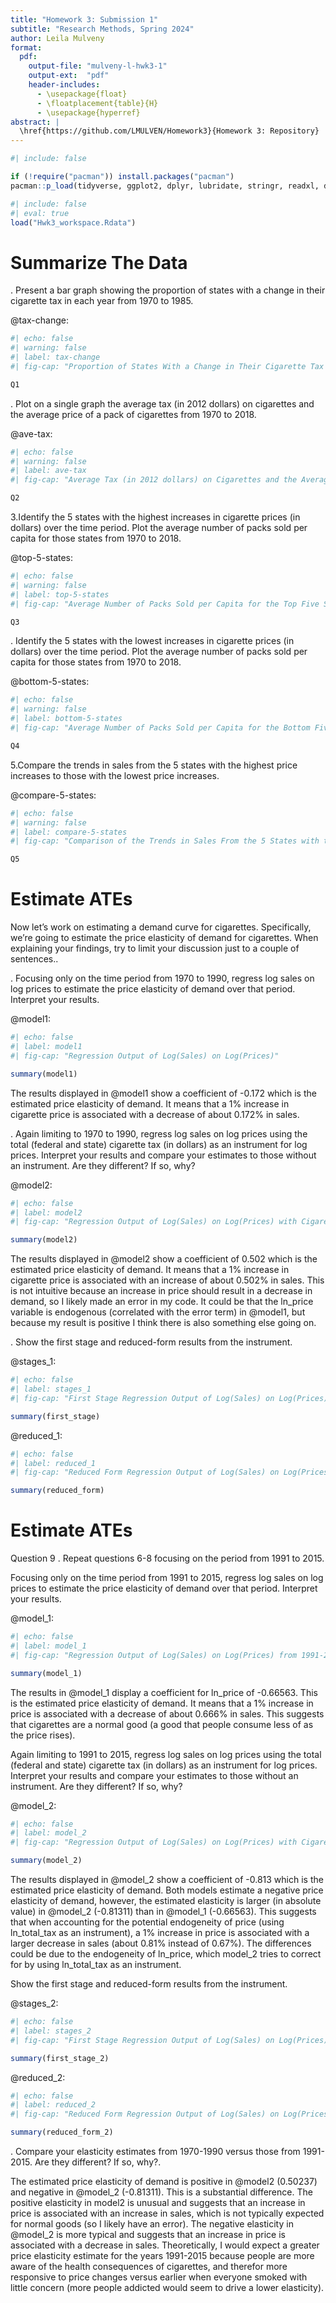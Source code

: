 ```yaml
---
title: "Homework 3: Submission 1"
subtitle: "Research Methods, Spring 2024"
author: Leila Mulveny
format:
  pdf:
    output-file: "mulveny-l-hwk3-1"
    output-ext:  "pdf"
    header-includes:
      - \usepackage{float}
      - \floatplacement{table}{H}
      - \usepackage{hyperref}
abstract: |
  \href{https://github.com/LMULVEN/Homework3}{Homework 3: Repository} 
---
```


```r
#| include: false

if (!require("pacman")) install.packages("pacman")
pacman::p_load(tidyverse, ggplot2, dplyr, lubridate, stringr, readxl, data.table, gdata, fixest, knitr, modelsummary, AER, here)
```

```r
#| include: false
#| eval: true
load("Hwk3_workspace.Rdata")
```

\newpage
# Summarize The Data

\vspace{.2in}
\noindent 1. Present a bar graph showing the proportion of states with a change in their cigarette tax in each year from 1970 to 1985.<br>


@tax-change:

```r
#| echo: false
#| warning: false
#| label: tax-change
#| fig-cap: "Proportion of States With a Change in Their Cigarette Tax from 1970-1985"

Q1
```


\newpage
\noindent 2. Plot on a single graph the average tax (in 2012 dollars) on cigarettes and the average price of a pack of cigarettes from 1970 to 2018.<br>


@ave-tax:

```r
#| echo: false
#| warning: false
#| label: ave-tax
#| fig-cap: "Average Tax (in 2012 dollars) on Cigarettes and the Average Price of a Pack of Cigarettes from 1970-2018"

Q2
```


\newpage
\noindent 3.Identify the 5 states with the highest increases in cigarette prices (in dollars) over the time period. Plot the average number of packs 
sold per capita for those states from 1970 to 2018.<br>


@top-5-states:

```r
#| echo: false
#| warning: false
#| label: top-5-states
#| fig-cap: "Average Number of Packs Sold per Capita for the Top Five States with the Highest increases in Cigarette Prices (in dollars) from 1970-2018"

Q3
```

\newpage
\noindent 4. Identify the 5 states with the lowest increases in cigarette prices (in dollars) over the time period. Plot the average number of packs 
sold per capita for those states from 1970 to 2018.<br>

@bottom-5-states:

```r
#| echo: false
#| warning: false
#| label: bottom-5-states
#| fig-cap: "Average Number of Packs Sold per Capita for the Bottom Five States with the Lowest increases in Cigarette Prices (in dollars) from 1970-2018"

Q4
```


\newpage
\noindent 5.Compare the trends in sales from the 5 states with the highest price increases to those with the lowest price increases.<br>

@compare-5-states:

```r
#| echo: false
#| warning: false
#| label: compare-5-states
#| fig-cap: "Comparison of the Trends in Sales From the 5 States with the Highest Price Increase to Those with the Lowest Price Increases"

Q5
```

\newpage
# Estimate ATEs
\noindent Now let’s work on estimating a demand curve for cigarettes. Specifically, we’re going to estimate the price elasticity of demand for cigarettes. When explaining your findings, try to limit your discussion just to a couple of sentences..


\newpage
\noindent 6. Focusing only on the time period from 1970 to 1990, regress log sales on log prices to estimate the price elasticity of demand over that period. Interpret your results.<br>

@model1:

```r
#| echo: false
#| label: model1
#| fig-cap: "Regression Output of Log(Sales) on Log(Prices)"

summary(model1)
```

The results displayed in @model1 show a coefficient of -0.172 which is the estimated price elasticity of demand. It means that a 1% increase in cigarette price is associated with a decrease of about 0.172% in sales. 


\newpage
\noindent 7. Again limiting to 1970 to 1990, regress log sales on log prices using the total (federal and state) cigarette tax (in dollars) as an instrument for log prices. Interpret your results and compare your estimates to those without an instrument. Are they different? If so, why?

@model2:

```r
#| echo: false
#| label: model2
#| fig-cap: "Regression Output of Log(Sales) on Log(Prices) with Cigarette Tax as an Instrumental Variable"

summary(model2)
```

The results displayed in @model2 show a coefficient of 0.502 which is the estimated price elasticity of demand. It means that a 1% increase in cigarette price is associated with an increase of about 0.502% in sales. This is not intuitive because an increase in price should result in a decrease in demand, so I likely made an error in my code. It could be that the ln_price variable is endogenous (correlated with the error term) in @model1, but because my result is positive I think there is also something else going on.


\newpage
\noindent 8. Show the first stage and reduced-form results from the instrument.<br>


@stages_1:

```r
#| echo: false
#| label: stages_1
#| fig-cap: "First Stage Regression Output of Log(Sales) on Log(Prices) with Cigarette Tax as an Instrumental Variable"

summary(first_stage)
```

@reduced_1:

```r
#| echo: false
#| label: reduced_1
#| fig-cap: "Reduced Form Regression Output of Log(Sales) on Log(Prices) with Cigarette Tax as an Instrumental Variable"

summary(reduced_form)
```


\newpage
# Estimate ATEs
\noindent Question 9
\noindent 9. Repeat questions 6-8 focusing on the period from 1991 to 2015.<br>

\newpage
\noindent 9.1 Focusing only on the time period from 1991 to 2015, regress log sales on log prices to estimate the price elasticity of demand over that period. Interpret your results.<br>

@model_1:

```r
#| echo: false
#| label: model_1
#| fig-cap: "Regression Output of Log(Sales) on Log(Prices) from 1991-2015"

summary(model_1)
```

The results in @model_1 display a coefficient for ln_price of -0.66563. This is the estimated price elasticity of demand. It means that a 1% increase in price is associated with a decrease of about 0.666% in sales. This suggests that cigarettes are a normal good (a good that people consume less of as the price rises). 


\newpage
\noindent 9.2 Again limiting to 1991 to 2015, regress log sales on log prices using the total (federal and state) cigarette tax (in dollars) as an instrument for log prices. Interpret your results and compare your estimates to those without an instrument. Are they different? If so, why?

@model_2:

```r
#| echo: false
#| label: model_2
#| fig-cap: "Regression Output of Log(Sales) on Log(Prices) with Cigarette Tax as an Instrumental Variable from 1991-2015"

summary(model_2)
```

The results displayed in @model_2 show a coefficient of -0.813 which is the estimated price elasticity of demand. Both models estimate a negative price elasticity of demand, however, the estimated elasticity is larger (in absolute value) in @model_2 (-0.81311) than in @model_1 (-0.66563). This suggests that when accounting for the potential endogeneity of price (using ln_total_tax as an instrument), a 1% increase in price is associated with a larger decrease in sales (about 0.81% instead of 0.67%). The differences could be due to the endogeneity of ln_price, which model_2 tries to correct for by using ln_total_tax as an instrument. 


\newpage
\noindent 9.3 Show the first stage and reduced-form results from the instrument.<br>


@stages_2:

```r
#| echo: false
#| label: stages_2
#| fig-cap: "First Stage Regression Output of Log(Sales) on Log(Prices) with Cigarette Tax as an Instrumental Variable from 1991-2015"

summary(first_stage_2)
```

@reduced_2:

```r
#| echo: false
#| label: reduced_2
#| fig-cap: "Reduced Form Regression Output of Log(Sales) on Log(Prices) with Cigarette Tax as an Instrumental Variable from 1991-2015"

summary(reduced_form_2)
```


\newpage
\noindent 10. Compare your elasticity estimates from 1970-1990 versus those from 1991-2015. Are they different? If so, why?.<br>

The estimated price elasticity of demand is positive in @model2 (0.50237) and negative in @model_2 (-0.81311). This is a substantial difference. The positive elasticity in model2 is unusual and suggests that an increase in price is associated with an increase in sales, which is not typically expected for normal goods (so I likely have an error). The negative elasticity in @model_2 is more typical and suggests that an increase in price is associated with a decrease in sales. Theoretically, I would expect a greater price elasticity estimate for the years 1991-2015 because people are more aware of the health consequences of cigarettes, and therefor more responsive to price changes versus earlier when everyone smoked with little concern (more people addicted would seem to drive a lower elasticity).
